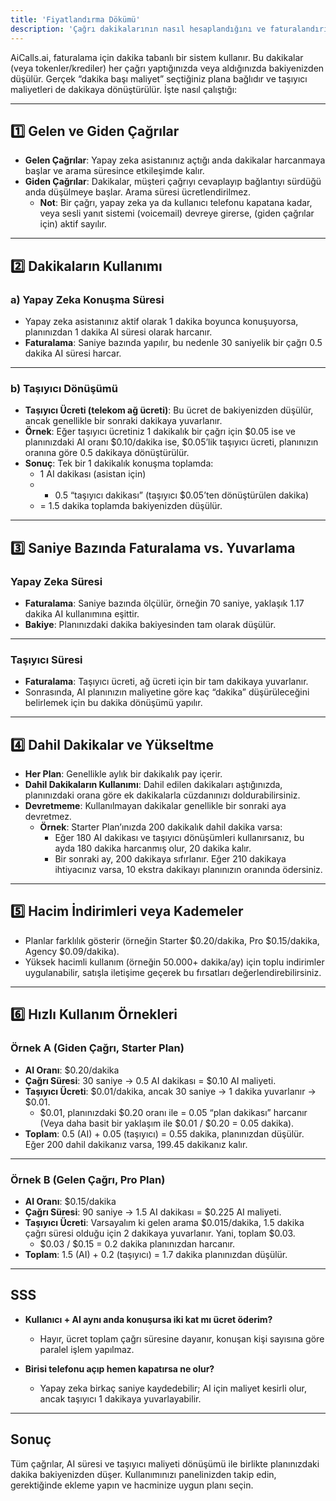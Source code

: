 ```yaml
---
title: 'Fiyatlandırma Dökümü'
description: 'Çağrı dakikalarının nasıl hesaplandığını ve faturalandırıldığını detaylı olarak öğrenin.'
---
```


AiCalls.ai, faturalama için dakika tabanlı bir sistem kullanır. Bu dakikalar (veya tokenler/krediler) her çağrı yaptığınızda veya aldığınızda bakiyenizden düşülür. Gerçek “dakika başı maliyet” seçtiğiniz plana bağlıdır ve taşıyıcı maliyetleri de dakikaya dönüştürülür. İşte nasıl çalıştığı:

---

## 1️⃣ **Gelen ve Giden Çağrılar**

- **Gelen Çağrılar**: Yapay zeka asistanınız açtığı anda dakikalar harcanmaya başlar ve arama süresince etkileşimde kalır.
- **Giden Çağrılar**: Dakikalar, müşteri çağrıyı cevaplayıp bağlantıyı sürdüğü anda düşülmeye başlar. Arama süresi ücretlendirilmez.
  - **Not**: Bir çağrı, yapay zeka ya da kullanıcı telefonu kapatana kadar, veya sesli yanıt sistemi (voicemail) devreye girerse, (giden çağrılar için) aktif sayılır.

---

## 2️⃣ **Dakikaların Kullanımı**

### a) **Yapay Zeka Konuşma Süresi**
- Yapay zeka asistanınız aktif olarak 1 dakika boyunca konuşuyorsa, planınızdan 1 dakika AI süresi olarak harcanır.
- **Faturalama**: Saniye bazında yapılır, bu nedenle 30 saniyelik bir çağrı 0.5 dakika AI süresi harcar.

---

### b) **Taşıyıcı Dönüşümü**
- **Taşıyıcı Ücreti (telekom ağ ücreti)**: Bu ücret de bakiyenizden düşülür, ancak genellikle bir sonraki dakikaya yuvarlanır.
- **Örnek**: Eğer taşıyıcı ücretiniz 1 dakikalık bir çağrı için $0.05 ise ve planınızdaki AI oranı $0.10/dakika ise, $0.05’lik taşıyıcı ücreti, planınızın oranına göre 0.5 dakikaya dönüştürülür.
- **Sonuç**: Tek bir 1 dakikalık konuşma toplamda:
  - 1 AI dakikası (asistan için)
  - + 0.5 “taşıyıcı dakikası” (taşıyıcı $0.05’ten dönüştürülen dakika)
  - = 1.5 dakika toplamda bakiyenizden düşülür.

---

## 3️⃣ **Saniye Bazında Faturalama vs. Yuvarlama**

### **Yapay Zeka Süresi**
- **Faturalama**: Saniye bazında ölçülür, örneğin 70 saniye, yaklaşık 1.17 dakika AI kullanımına eşittir.
- **Bakiye**: Planınızdaki dakika bakiyesinden tam olarak düşülür.

---

### **Taşıyıcı Süresi**
- **Faturalama**: Taşıyıcı ücreti, ağ ücreti için bir tam dakikaya yuvarlanır.
- Sonrasında, AI planınızın maliyetine göre kaç “dakika” düşürüleceğini belirlemek için bu dakika dönüşümü yapılır.

---

## 4️⃣ **Dahil Dakikalar ve Yükseltme**

- **Her Plan**: Genellikle aylık bir dakikalık pay içerir.
- **Dahil Dakikaların Kullanımı**: Dahil edilen dakikaları aştığınızda, planınızdaki orana göre ek dakikalarla cüzdanınızı doldurabilirsiniz.
- **Devretmeme**: Kullanılmayan dakikalar genellikle bir sonraki aya devretmez.
  - **Örnek**: Starter Plan’ınızda 200 dakikalık dahil dakika varsa:
    - Eğer 180 AI dakikası ve taşıyıcı dönüşümleri kullanırsanız, bu ayda 180 dakika harcanmış olur, 20 dakika kalır.
    - Bir sonraki ay, 200 dakikaya sıfırlanır. Eğer 210 dakikaya ihtiyacınız varsa, 10 ekstra dakikayı planınızın oranında ödersiniz.

---

## 5️⃣ **Hacim İndirimleri veya Kademeler**

- Planlar farklılık gösterir (örneğin Starter $0.20/dakika, Pro $0.15/dakika, Agency $0.09/dakika).
- Yüksek hacimli kullanım (örneğin 50.000+ dakika/ay) için toplu indirimler uygulanabilir, satışla iletişime geçerek bu fırsatları değerlendirebilirsiniz.

---

## 6️⃣ **Hızlı Kullanım Örnekleri**

### **Örnek A (Giden Çağrı, Starter Plan)**

- **AI Oranı**: $0.20/dakika
- **Çağrı Süresi**: 30 saniye → 0.5 AI dakikası = $0.10 AI maliyeti.
- **Taşıyıcı Ücreti**: $0.01/dakika, ancak 30 saniye → 1 dakika yuvarlanır → $0.01.
  - $0.01, planınızdaki $0.20 oranı ile = 0.05 “plan dakikası” harcanır (Veya daha basit bir yaklaşım ile $0.01 / $0.20 = 0.05 dakika).
- **Toplam**: 0.5 (AI) + 0.05 (taşıyıcı) = 0.55 dakika, planınızdan düşülür. Eğer 200 dahil dakikanız varsa, 199.45 dakikanız kalır.

---

### **Örnek B (Gelen Çağrı, Pro Plan)**

- **AI Oranı**: $0.15/dakika
- **Çağrı Süresi**: 90 saniye → 1.5 AI dakikası = $0.225 AI maliyeti.
- **Taşıyıcı Ücreti**: Varsayalım ki gelen arama $0.015/dakika, 1.5 dakika çağrı süresi olduğu için 2 dakikaya yuvarlanır. Yani, toplam $0.03.
  - $0.03 / $0.15 = 0.2 dakika planınızdan harcanır.
- **Toplam**: 1.5 (AI) + 0.2 (taşıyıcı) = 1.7 dakika planınızdan düşülür.

---

## SSS

- **Kullanıcı + AI aynı anda konuşursa iki kat mı ücret öderim?**
  - Hayır, ücret toplam çağrı süresine dayanır, konuşan kişi sayısına göre paralel işlem yapılmaz.

- **Birisi telefonu açıp hemen kapatırsa ne olur?**
  - Yapay zeka birkaç saniye kaydedebilir; AI için maliyet kesirli olur, ancak taşıyıcı 1 dakikaya yuvarlayabilir.

---

## Sonuç
Tüm çağrılar, AI süresi ve taşıyıcı maliyeti dönüşümü ile birlikte planınızdaki dakika bakiyenizden düşer. Kullanımınızı panelinizden takip edin, gerektiğinde ekleme yapın ve hacminize uygun planı seçin.
